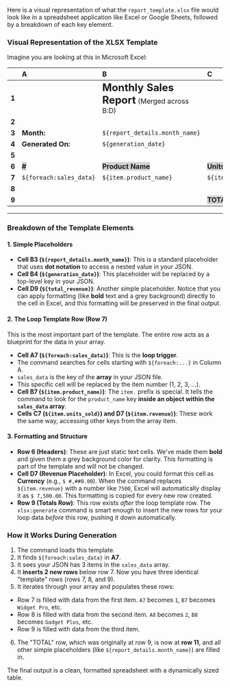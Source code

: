 Here is a visual representation of what the `report_template.xlsx` file would look like in a spreadsheet application like Excel or Google Sheets, followed by a breakdown of each key element.

### Visual Representation of the XLSX Template

Imagine you are looking at this in Microsoft Excel:

| | **A** | **B** | **C** | **D** |
| :--- | :--- | :--- | :--- | :--- |
| **1**| | <font size="5"><b>Monthly Sales Report</b></font> (Merged across B:D) | | |
| **2**| | | | |
| **3**| **Month:** | `${report_details.month_name}` | | |
| **4**| **Generated On:** | `${generation_date}` | | |
| **5**| | | | |
| **6**| <font style="background-color:#D3D3D3;"><b>#</b></font> | <font style="background-color:#D3D3D3;"><b>Product Name</b></font> | <font style="background-color:#D3D3D3;"><b>Units Sold</b></font> | <font style="background-color:#D3D3D3;"><b>Revenue</b></font> |
| **7**| `${foreach:sales_data}` | `${item.product_name}` | `${item.units_sold}` | `${item.revenue}` |
| **8**| | | | |
| **9**| | | <font style="background-color:#D3D3D3;"><b>TOTAL:</b></font> | <font style="background-color:#D3D3D3;"><b>${total_revenue}</b></font> |

---

### Breakdown of the Template Elements

#### 1. Simple Placeholders
-   **Cell B3 (`${report_details.month_name}`)**: This is a standard placeholder that uses **dot notation** to access a nested value in your JSON.
-   **Cell B4 (`${generation_date}`)**: This placeholder will be replaced by a top-level key in your JSON.
-   **Cell D9 (`${total_revenue}`)**: Another simple placeholder. Notice that you can apply formatting (like **bold** text and a grey background) directly to the cell in Excel, and this formatting will be preserved in the final output.

#### 2. The Loop Template Row (Row 7)
This is the most important part of the template. The entire row acts as a blueprint for the data in your array.

-   **Cell A7 (`${foreach:sales_data}`)**: This is the **loop trigger**.
-   The command searches for cells starting with `${foreach:...}` in Column A.
-   `sales_data` is the key of the **array** in your JSON file.
-   This specific cell will be replaced by the item number (1, 2, 3, ...).
-   **Cell B7 (`${item.product_name}`)**: The `item.` prefix is special. It tells the command to look for the `product_name` key **inside an object within the `sales_data` array**.
-   **Cells C7 (`${item.units_sold}`) and D7 (`${item.revenue}`)**: These work the same way, accessing other keys from the array item.

#### 3. Formatting and Structure
-   **Row 6 (Headers)**: These are just static text cells. We've made them **bold** and given them a grey background color for clarity. This formatting is part of the template and will not be changed.
-   **Cell D7 (Revenue Placeholder)**: In Excel, you could format this cell as **Currency** (e.g., `$ #,##0.00`). When the command replaces `${item.revenue}` with a number like `7500`, Excel will automatically display it as `$ 7,500.00`. This formatting is copied for every new row created.
-   **Row 9 (Totals Row)**: This row exists *after* the loop template row. The `xlsx:generate` command is smart enough to insert the new rows for your loop data *before* this row, pushing it down automatically.

### How it Works During Generation

1.  The command loads this template.
2.  It finds `${foreach:sales_data}` in **A7**.
3.  It sees your JSON has 3 items in the `sales_data` array.
4.  It **inserts 2 new rows** below row 7. Now you have three identical "template" rows (rows 7, 8, and 9).
5.  It iterates through your array and populates these rows:
-   Row 7 is filled with data from the first item. `A7` becomes `1`, `B7` becomes `Widget Pro`, etc.
-   Row 8 is filled with data from the second item. `A8` becomes `2`, `B8` becomes `Gadget Plus`, etc.
-   Row 9 is filled with data from the third item.
6.  The "TOTAL" row, which was originally at row 9, is now at **row 11**, and all other simple placeholders (like `${report_details.month_name}`) are filled in.

The final output is a clean, formatted spreadsheet with a dynamically sized table.